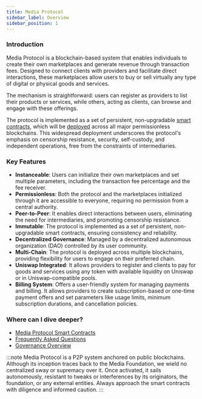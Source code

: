 ```yaml
---
title: Media Protocol
sidebar_label: Overview
sidebar_position: 1
---
```


### Introduction

Media Protocol is a blockchain-based system that enables individuals to create their own marketplaces and generate revenue through transaction fees. Designed to connect clients with providers and facilitate direct interactions, these marketplaces allow users to buy or sell virtually any type of digital or physical goods and services. 

The mechanism is straightforward: users can register as providers to list their products or services, while others, acting as clients, can browse and engage with these offerings.

The protocol is implemented as a set of persistent, non-upgradable [smart contracts](/smart-contracts/overview), which will be [deployed](/smart-contracts/deployment-addresses) across all major permissionless blockchains. This widespread deployment underscores the protocol's emphasis on censorship resistance, security, self-custody, and independent operations, free from the constraints of intermediaries.


### Key Features
- **Instanceable**: Users can initialize their own marketplaces and set multiple parameters, including the transaction fee percentage and the fee receiver.
- **Permissionless**: Both the protocol and the marketplaces initialized through it are accessible to everyone, requiring no permission from a central authority.
- **Peer-to-Peer**: It enables direct interactions between users, eliminating the need for intermediaries, and promoting censorship resistance.
- **Immutable**: The protocol is implemented as a set of persistent, non-upgradable smart contracts, ensuring consistency and reliability.
- **Decentralized Governance**: Managed by a decentralized autonomous organization (DAO) controlled by its user community.
- **Multi-Chain**: The protocol is deployed across multiple blockchains, providing flexibility for users to engage on their preferred chain.
- **Uniswap Integrated**: It allows providers to register and clients to pay for goods and services using any token with available liquidity on Uniswap or in Uniswap-compatible pools.
- **Billing System**: Offers a user-friendly system for managing payments and billing. It allows providers to create subscription-based or one-time payment offers and set parameters like usage limits, minimum subscription durations, and cancellation policies.



### Where can I dive deeper?

- [Media Protocol Smart Contracts](../smart-contracts/overview)
- [Frequently Asked Questions](../faq)
- [Governance Overview](../governance/overview)


:::note
Media Protocol is a P2P system anchored on public blockchains. Although its inception traces back to the Media Foundation, we wield no centralized sway or supremacy over it. Once activated, it sails autonomously, resistant to tweaks or interferences by its originators, the foundation, or any external entities. Always approach the smart contracts with diligence and informed caution.
:::
